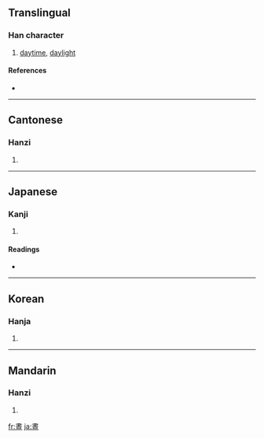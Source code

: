 {{also|昼}}
==Translingual==

===Han character===
{{Han char|rn=72|rad=日|as=07|sn=11|four=5010<sub>6</sub>|canj=中土日一 (LGAM)}}

# [[daytime]], [[daylight]]

====References====
* {{Han ref|kx=0495.430|dkj=13948|dj=0862.050|hdz=21515.020|uh=665D|ud=26205|bh=B1DE|bd=45534}}

----

==Cantonese==

===Hanzi===
{{yue-hanzi|jyut=|y=jau3}}

# {{defn|Cantonese}}

----

==Japanese==

===Kanji===
{{ja-kanji|grade=|rs=日07}}

# {{defn|Japanese}}

====Readings====
* {{ja-readings|on=[[ちゅう]] (chū)|kun=[[ひる]] (hiru)}}

----

==Korean==

===Hanja===
{{ko-hanja|hangeul=주|eumhun=|rv=ju|mr=chu|y=cwu}}

# {{defn|Korean}}

----

==Mandarin==

===Hanzi===
{{cmn-hanzi|sim=昼|pin=[[zhòu]] ([[zhou4]])|wg=chou<sup>4</sup>}}

# {{defn|Mandarin}}

[[fr:晝]]
[[ja:晝]]